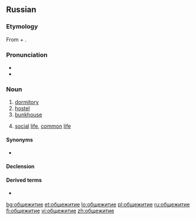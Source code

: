 ==Russian==

===Etymology===
From {{term|общий||common|lang=ru}} + {{term|жить||to live|lang=ru}}.

===Pronunciation===
* {{IPA|/əpɕːɪˈʐɨtʲɪjə/|lang=ru}}
* {{audio|Ru-общежитие.ogg|Audio}}

===Noun===
{{head|ru|noun|tr=obščežítije|g=n}}

# [[dormitory]]
# [[hostel]]
# [[bunkhouse]]
# {{rare|lang=ru}} [[social]] [[life]], [[common]] [[life]]

====Synonyms====
{{checksyns}} {{attention|ru}}
* {{onym|ru|общага}}

====Declension====
{{ru-noun-inan-ие-1|общежити|общежи́ти}}

====Derived terms====
* {{onym|ru|общежитский}}

[[bg:общежитие]]
[[et:общежитие]]
[[lo:общежитие]]
[[pl:общежитие]]
[[ru:общежитие]]
[[fi:общежитие]]
[[vi:общежитие]]
[[zh:общежитие]]